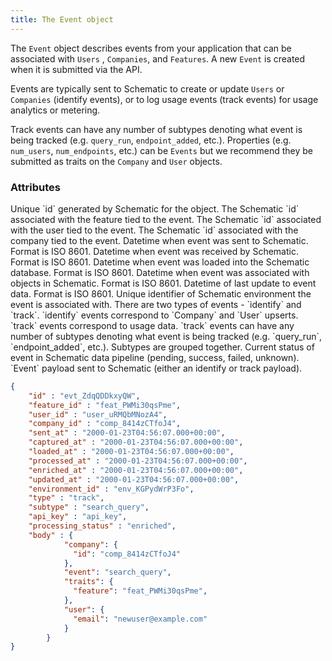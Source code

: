 ```yaml
---
title: The Event object
---
```


The `Event` object describes events from your application that can be associated with `Users` , `Companies`, and `Features`. A new `Event` is created when it is submitted via the API. 

Events are typically sent to Schematic to create or update `Users` or `Companies` (identify events), or to log usage events (track events) for usage analytics or metering.

Track events can have any number of subtypes denoting what event is being tracked (e.g. `query_run`, `endpoint_added`, etc.). Properties (e.g. `num_users`, `num_endpoints`, etc.) can be `Events` but we recommend they be submitted as traits on the `Company` and `User` objects.

### Attributes

<ParamField path="id" type="string">
Unique `id` generated by Schematic for the object.
</ParamField>

<ParamField path="feature_id" type="string">
The Schematic `id` associated with the feature tied to the event.
</ParamField>

<ParamField path="user_id" type="string">
The Schematic `id` associated with the user tied to the event.
</ParamField>

<ParamField path="company_id" type="string">
The Schematic `id` associated with the company tied to the event.
</ParamField>

<ParamField path="sent_at" type="datetime">
Datetime when event was sent to Schematic. Format is ISO 8601.
</ParamField>

<ParamField path="captured_at" type="datetime">
Datetime when event was received by Schematic. Format is ISO 8601.
</ParamField>

<ParamField path="loaded_at" type="datetime">
Datetime when event was loaded into the Schematic database. Format is ISO 8601.
</ParamField>

<ParamField path="enriched_at" type="datetime">
Datetime when event was associated with objects in Schematic. Format is ISO 8601.
</ParamField>

<ParamField path="updated_at" type="datetime">
Datetime of last update to event data. Format is ISO 8601.
</ParamField>

<ParamField path="environment_id" type="string">
Unique identifier of Schematic environment the event is associated with.
</ParamField>

<ParamField path="type" type="string">
There are two types of events - `identify` and `track`. `identify` events correspond to `Company` and `User` upserts. `track` events correspond to usage data.
</ParamField>

<ParamField path="subtype" type="string">
`track` events can have any number of subtypes denoting what event is being tracked (e.g. `query_run`, `endpoint_added`, etc.). Subtypes are grouped together.
</ParamField>

<ParamField path="processing_status" type="string">
Current status of event in Schematic data pipeline (pending, success, failed, unknown).
</ParamField>

<ParamField path="body" type="dictionary">
`Event` payload sent to Schematic (either an identify or track payload).
</ParamField>

<Aside>

```json Response
{
	"id" : "evt_ZdqQDDkxyQW",
    "feature_id" : "feat_PWMi30qsPme",
    "user_id" : "user_uRMQbMNozA4",
    "company_id" : "comp_8414zCTfoJ4",
    "sent_at" : "2000-01-23T04:56:07.000+00:00",
    "captured_at" : "2000-01-23T04:56:07.000+00:00",
    "loaded_at" : "2000-01-23T04:56:07.000+00:00",
    "processed_at" : "2000-01-23T04:56:07.000+00:00",
    "enriched_at" : "2000-01-23T04:56:07.000+00:00",
    "updated_at" : "2000-01-23T04:56:07.000+00:00",
	"environment_id" : "env_KGPydWrP3Fo",
    "type" : "track",
    "subtype" : "search_query",
    "api_key" : "api_key",
    "processing_status" : "enriched",
	"body" : {
		    "company": {
		      "id": "comp_8414zCTfoJ4"
		    },
		    "event": "search_query",
		    "traits": {
		      "feature": "feat_PWMi30qsPme",
		    },
		    "user": {
		      "email": "newuser@example.com"
		    }
		}
}
```
</Aside>